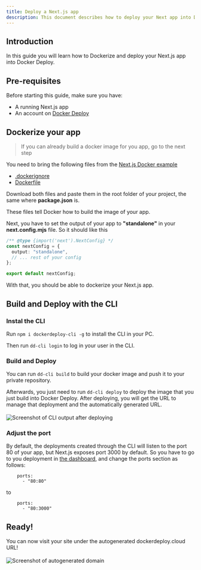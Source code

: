 ```yaml
---
title: Deploy a Next.js app
description: This document describes how to deploy your Next app into Docker Deploy
---
```


## Introduction

In this guide you will learn how to Dockerize and deploy your Next.js app into Docker Deploy.

## Pre-requisites

Before starting this guide, make sure you have:
- A running Next.js app
- An account on [Docker Deploy](https://dockerdeploy.cloud/dashboard)

## Dockerize your app

> If you can already build a docker image for you app, go to the next step

You need to bring the following files from the [Next.js Docker example](https://github.com/vercel/next.js/tree/canary/examples/with-docker)
- [.dockerignore](https://github.com/vercel/next.js/blob/main/examples/with-docker/.dockerignore)
- [Dockerfile](https://github.com/vercel/next.js/blob/main/examples/with-docker/Dockerfile)

Download both files and paste them in the root folder of your project, the same where **package.json** is.

These files tell Docker how to build the image of your app.

Next, you have to set the output of your app to **"standalone"** in your **next.config.mjs** file.
So it should like this
```ts
/** @type {import('next').NextConfig} */
const nextConfig = {
  output: "standalone",
  // ... rest of your config
};

export default nextConfig;
```

With that, you should be able to dockerize your Next.js app.

## Build and Deploy with the CLI

### Instal the CLI

Run ``npm i dockerdeploy-cli -g`` to install the CLI in your PC.

Then run ``dd-cli login`` to log in your user in the CLI.

### Build and Deploy

You can run ``dd-cli build`` to build your docker image and push it to your private repository.

Afterwards, you just need to run ``dd-cli deploy`` to deploy the image that you just build into Docker Deploy.
After deploying, you will get the URL to manage that deployment and the automatically generated URL.

<img style="margin:auto;max-width:600px;margin-top:4px" src="/images/docs/cli-deploy-output.png" alt="Screenshot of CLI output after deploying" />

### Adjust the port
By default, the deployments created through the CLI will listen to the port 80 of your app, but Next.js exposes port 3000 by default. So you have to go to you deployment in [the dashboard](https://dockerdeploy.cloud/dashboard), and change the ports section as follows:

```
    ports:
      - "80:80"
```
to
```
    ports:
      - "80:3000"
```

## Ready!

You can now visit your site under the autogenerated dockerdeploy.cloud URL!

<img style="margin:auto;max-width:300px;margin-top:4px" src="/images/docs/autogenerated-domain.png" alt="Screenshot of autogenerated domain" />